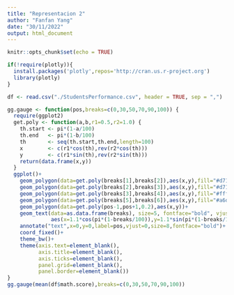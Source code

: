 ```yaml
---
title: "Representacion 2"
author: "Fanfan Yang"
date: "30/11/2022"
output: html_document
---
```


```r
knitr::opts_chunk$set(echo = TRUE)
```

```r
if(!require(plotly)){
  install.packages('plotly',repos='http://cran.us.r-project.org')
  library(plotly)
}
```


```r
df <- read.csv("./StudentsPerformance.csv", header = TRUE, sep = ",")
```

```r
gg.gauge <- function(pos,breaks=c(0,30,50,70,90,100)) {
  require(ggplot2)
  get.poly <- function(a,b,r1=0.5,r2=1.0) {
    th.start <- pi*(1-a/100)
    th.end   <- pi*(1-b/100)
    th       <- seq(th.start,th.end,length=100)
    x        <- c(r1*cos(th),rev(r2*cos(th)))
    y        <- c(r1*sin(th),rev(r2*sin(th)))
    return(data.frame(x,y))
  }
  ggplot()+ 
    geom_polygon(data=get.poly(breaks[1],breaks[2]),aes(x,y),fill="#d7191c")+
    geom_polygon(data=get.poly(breaks[2],breaks[3]),aes(x,y),fill="#d7191c")+
    geom_polygon(data=get.poly(breaks[3],breaks[4]),aes(x,y),fill="#ffffbf")+      geom_polygon(data=get.poly(breaks[4],breaks[5]),aes(x,y),fill="#a6d96a")+
    geom_polygon(data=get.poly(breaks[5],breaks[6]),aes(x,y),fill="#a6d96a")+
    geom_polygon(data=get.poly(pos-1,pos+1,0.2),aes(x,y))+
    geom_text(data=as.data.frame(breaks), size=5, fontface="bold", vjust=0, 
              aes(x=1.1*cos(pi*(1-breaks/100)),y=1.1*sin(pi*(1-breaks/100)),label=c("0", "D", "C", "B", "A", "A+")))+
    annotate("text",x=0,y=0,label=pos,vjust=0,size=8,fontface="bold")+
    coord_fixed()+
    theme_bw()+
    theme(axis.text=element_blank(),
          axis.title=element_blank(),
          axis.ticks=element_blank(),
          panel.grid=element_blank(),
          panel.border=element_blank()) 
}
gg.gauge(mean(df$math.score),breaks=c(0,30,50,70,90,100))
```

